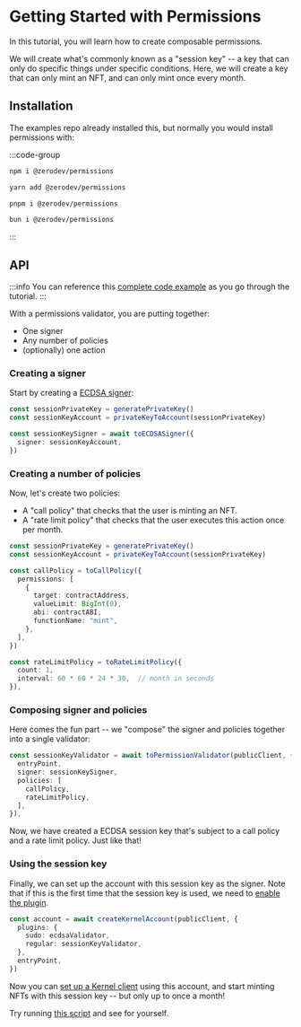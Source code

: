# Getting Started with Permissions

In this tutorial, you will learn how to create composable permissions.

We will create what's commonly known as a "session key" -- a key that can only do specific things under specific conditions.  Here, we will create a key that can only mint an NFT, and can only mint once every month.

## Installation

The examples repo already installed this, but normally you would install permissions with:

:::code-group

```bash [npm]
npm i @zerodev/permissions
```

```bash [yarn]
yarn add @zerodev/permissions
```

```bash [pnpm]
pnpm i @zerodev/permissions
```

```bash [bun]
bun i @zerodev/permissions
```

:::

## API

:::info
You can reference this [complete code example](https://github.com/zerodevapp/zerodev-examples/blob/main/permissions/main.ts) as you go through the tutorial.
:::

With a permissions validator, you are putting together:

- One signer
- Any number of policies
- (optionally) one action

### Creating a signer

Start by creating a [ECDSA signer](/sdk/permissions/signers/ecdsa):

```ts
const sessionPrivateKey = generatePrivateKey()
const sessionKeyAccount = privateKeyToAccount(sessionPrivateKey)

const sessionKeySigner = await toECDSASigner({
  signer: sessionKeyAccount,
})
```

### Creating a number of policies

Now, let's create two policies:

- A "call policy" that checks that the user is minting an NFT.
- A "rate limit policy" that checks that the user executes this action once per month.

```ts
const sessionPrivateKey = generatePrivateKey()
const sessionKeyAccount = privateKeyToAccount(sessionPrivateKey)

const callPolicy = toCallPolicy({
  permissions: [
    {
      target: contractAddress,
      valueLimit: BigInt(0),
      abi: contractABI,
      functionName: "mint",
    },
  ],
})

const rateLimitPolicy = toRateLimitPolicy({
  count: 1,
  interval: 60 * 60 * 24 * 30,  // month in seconds
}),
```

### Composing signer and policies

Here comes the fun part -- we "compose" the signer and policies together into a single validator:

```ts
const sessionKeyValidator = await toPermissionValidator(publicClient, {
  entryPoint,
  signer: sessionKeySigner,
  policies: [
    callPolicy,
    rateLimitPolicy,
  ],
}),
```

Now, we have created a ECDSA session key that's subject to a call policy and a rate limit policy.  Just like that!

### Using the session key

Finally, we can set up the account with this session key as the signer.  Note that if this is the first time that the session key is used, we need to [enable the plugin](/sdk/core-api/using-plugins#enabling-a-regular-validator).

```ts
const account = await createKernelAccount(publicClient, {
  plugins: {
    sudo: ecdsaValidator,
    regular: sessionKeyValidator,
  },
  entryPoint,
})
```

Now you can [set up a Kernel client](/sdk/core-api/create-account#create-an-account-client) using this account, and start minting NFTs with this session key -- but only up to once a month!

Try running [this script](https://github.com/zerodevapp/zerodev-examples/blob/main/permissions/main.ts) and see for yourself.